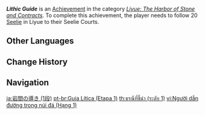 {{Achievement Infobox
|title        = Lithic Guide
|id           = 80047
|order id     = 0047
|category     = Liyue: The Harbor of Stone and Contracts
|description  = Follow 20 [[Seelie]] in [[Liyue]] to their Seelie Courts ([[The Chasm (Subregion)|The Chasm]] and [[Chenyu Vale]] are counted separately).
|requirements = 
|primogems    = 5
|tracking     = Tracks the amount of Seelie found in Liyue.
|topic        = Seelie
|set          = Lithic Guide
|tier         = 1
|tiers_total  = 3
}}
'''''Lithic Guide''''' is an [[Achievement]] in the category ''[[Liyue: The Harbor of Stone and Contracts]]''. To complete this achievement, the player needs to follow 20 [[Seelie]] in Liyue to their Seelie Courts.
<!--
==Trivia==

==Video Guides==
{{EVT
|video1   = 
|caption1 = 
}}
-->
==Other Languages==
{{Other Languages|Transclude=Lithic Guide}}

==Change History==
{{Change History|1.0}}
<!--
==References==
{{Reflist}}
-->
==Navigation==
{{Achievement Navbox}}

[[ja:岩間の導き (1段)]]
[[pt-br:Guia Lítica (Etapa 1)]]
[[th:ธรณีที่ชี้นำ (ระดับ 1)]]
[[vi:Người dẫn đường trong núi đá (Hạng 1)]]